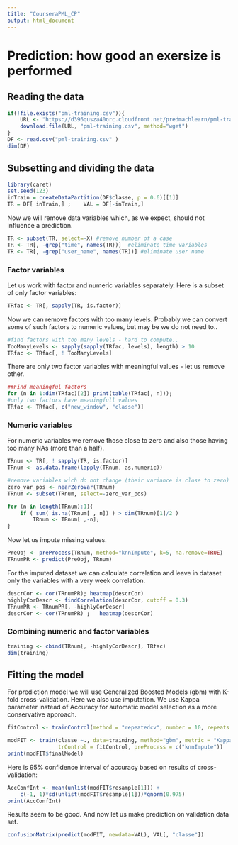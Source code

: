 ```yaml
---
title: "CourseraPML_CP"
output: html_document
---
```


# Prediction: how good an exersize is performed

## Reading the data
```r
if(!file.exists("pml-training.csv")){
    URL <- "https://d396qusza40orc.cloudfront.net/predmachlearn/pml-training.csv"
    download.file(URL, "pml-training.csv", method="wget")    
}
DF <- read.csv("pml-training.csv" )
dim(DF)
```

## Subsetting and dividing the data

```r
library(caret)
set.seed(123)
inTrain = createDataPartition(DF$classe, p = 0.6)[[1]]
TR = DF[ inTrain,] ;    VAL = DF[-inTrain,]
```

Now we will remove data variables which, as we expect, should not influence a prediction.

```r
TR <- subset(TR, select=-X) #remove number of a case
TR <- TR[, -grep("time", names(TR))]  #eliminate time variables
TR <- TR[, -grep("user_name", names(TR))] #eliminate user name
```

### Factor variables
Let us work with factor and numeric variables separately. Here is a subset of only factor variables:

```r
TRfac <- TR[, sapply(TR, is.factor)]
```

Now we can remove factors with too many levels. Probably we can convert some of such factors to numeric values, but may be we do not need to..

```r
#find factors with too many levels - hard to compute..
TooManyLevels <- sapply(sapply(TRfac, levels), length) > 10
TRfac <- TRfac[, ! TooManyLevels]
```

There are only two factor variables with meaningful values - let us remove other.

```r
##Find meaningful factors
for (n in 1:dim(TRfac)[2]) print(table(TRfac[, n]));
#only two factors have meaningfull values
TRfac <- TRfac[, c("new_window", "classe")]
```

### Numeric variables
For numeric variables we remove those close to zero and also those having too many NAs (more than a half).

```r
TRnum <- TR[, ! sapply(TR, is.factor)]
TRnum <- as.data.frame(lapply(TRnum, as.numeric))

#remove variables wich do not change (their variance is close to zero)
zero_var_pos <- nearZeroVar(TRnum)
TRnum <- subset(TRnum, select=-zero_var_pos)

for (n in length(TRnum):1){
    if ( sum( is.na(TRnum[ , n]) ) > dim(TRnum)[1]/2 )
        TRnum <- TRnum[ ,-n];
}
```

Now let us impute missing values. 

```r
PreObj <- preProcess(TRnum, method="knnImpute", k=5, na.remove=TRUE)
TRnumPR <- predict(PreObj, TRnum)
```

For the imputed dataset we can calculate correlation and leave in dataset only the variables with a very week correlation.

```r
descrCor <- cor(TRnumPR); heatmap(descrCor)
highlyCorDescr <- findCorrelation(descrCor, cutoff = 0.3)
TRnumPR <- TRnumPR[, -highlyCorDescr]
descrCor <- cor(TRnumPR) ;   heatmap(descrCor)
```

### Combining numeric and factor variables

```r
training <- cbind(TRnum[, -highlyCorDescr], TRfac)
dim(training)
```


## Fitting the model

For prediction model we will use Generalized Boosted Models (gbm) with K-fold cross-validation. Here we also use imputation. We use Kappa parameter instead of Accuracy for automatic model selection as a more conservative approach. 

```r
fitControl <- trainControl(method = "repeatedcv", number = 10, repeats = 1)

modFIT <- train(classe ~., data=training, method="gbm", metric = "Kappa",
                trControl = fitControl, preProcess = c("knnImpute"))
print(modFIT$finalModel)
```

Here is 95% confidence interval of accuracy based on results of cross-validation: 

```r
AccConfInt <- mean(unlist(modFIT$resample[1])) +
    c(-1, 1)*sd(unlist(modFIT$resample[1]))*qnorm(0.975)
print(AccConfInt)
```

Results seem to be good.
And now let us make prediction on validation data set.

```r
confusionMatrix(predict(modFIT, newdata=VAL), VAL[, "classe"])
```
